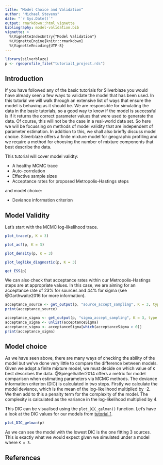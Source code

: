 ```yaml
---
title: "Model Choice and Validation"
author: "Michael Stevens"
date: "`r Sys.Date()`"
output: rmarkdown::html_vignette
bibliography: model-validation.bib
vignette: >
  %\VignetteIndexEntry{"Model Validation"}
  %\VignetteEngine{knitr::rmarkdown}
  %\VignetteEncoding{UTF-8}
---
```


```r
library(silverblaze)
p <- rgeoprofile_file("tutorial1_project.rds")
```

## Introduction

If you have followed any of the basic tutorials for Silverblaze you would have already seen a few ways to validate the model that has been used. In this tutorial we will walk through an extensive list of ways that ensure the model is behaving as it should be. We are responsible for simulating the data in the basic tutorials, so a good way to know if the model is successful is if it returns the correct parameter values that were used to generate the data. Of course, this will not be the case in a real-world data set. So here we will be focussing on methods of model validity that are independent of parameter estimation. In addition to this, we shall also briefly discuss model choice. Silverblaze offers a finite mixture model for geographic profiling and we require a method for choosing the number of mixture components that best describe the data. 

This tutorial will cover model validty:

* A healthy MCMC trace
* Auto-correlation
* Effective sample sizes
* Acceptance rates for proposed Metropolis-Hastings steps

and model choice:

* Deviance information criterion

## Model Validity

Let's start with the MCMC log-likelihood trace. 

```r
plot_trace(p, K = 3)
```

```r
plot_acf(p, K = 3)
```

```r
plot_density(p, K = 3)
```

```r
plot_loglike_diagnostic(p, K = 3)
```

```r
get_ESS(p)
```

We can also check that acceptance rates within our Metropolis-Hastings steps are at appropriate values. In this case, we are aiming for an acceptance rate of 23% for sources and 44% for sigma (see @Garthwaite2016 for more information). 

```r
acceptance_source <- get_output(p, "source_accept_sampling", K = 3, type = "summary")
print(acceptance_source)
```

```r
acceptance_sigma <- get_output(p, "sigma_accept_sampling", K = 3, type = "summary")
acceptance_sigma <- unlist(acceptanceSigma)
acceptance_sigma <- acceptanceSigma[which(acceptanceSigma > 0)]
print(acceptance_sigma)
```

## Model choice

As we have seen above, there are many ways of checking the ability of the model but we've done very little to compare the difference between models. Given we adopt a finite mixture model, we must decide on which value of `K` best describes the data. @Spiegelhalter2014 offers a metric for model comparison when estimating parameters via MCMC methods. The deviance information criterion (DIC) is calculated in two steps. Firstly we calculate the model deviance, which is the mean of the log-likelihood multiplied by -2. We then add to this a penalty term for the complexity of the model. The complexity is calculated as the variance in the log-likelihood multiplied by 4. 

This DIC can be visualised using the `plot_DIC_gelman()` function. Let's have a look at the DIC values for our models from [tutorial 1](https://michael-stevens-27.github.io/silverblaze/articles/Poisson-basic-implementation.html).

```r
plot_DIC_gelman(p)
```

As we can see the model with the lowest DIC is the one fitting 3 sources. This is exactly what we would expect given we simulated under a model where `K = 3`. 

## References
